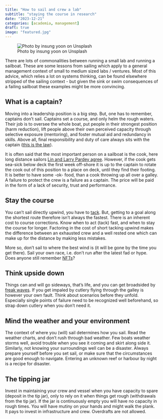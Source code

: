 ```yaml
---
title: "How to sail and crew a lab"
subtitle: "staying the course in research"
date: "2023-12-21"
categories: [academia, management]
draft: true
image: "featured.jpg"
---
```


![Photo by insung yoon on Unsplash](featured.jpg){.preview-image}

There are lots of commonalities between running a small lab and running a sailboat. These are some lessons from sailing which apply to a general management context of small to medium sized labs / ventures. Most of this advice, which relies a lot on systems thinking, can be found elsewhere stripped of the sailing context - but given the sink or swim consequences of a failing sailboat these examples might be more convincing.

## What is a captain?

Moving into a leadership position is a big step. But, one has to remember, captains don't sail. Captains set a course, and only helm the rough waters. Their job is to oversee the whole boat, put people in their strongest position (harm reduction), lift people above their own perceived capacity through selective exposure (mentoring), and foster mutual aid and redundancy in skills. Above all, final responsibility and duty of care always sits with the captain ([this is the law](https://en.wikipedia.org/wiki/Sea_captain)).

It is often said that the most important person on a sailboat is the cook, here long distance sailors [Lin and Larry Pardey agree](https://cardinalpub.com/product/care-feeding-sailing-crew/). However, if the cook gets sea-sick below deck the first week off-shore it is up to the captain to rotate the cook out of this position to a place on deck, until they find their footing. It is better to have some -ok- food, than a cook throwing up all over a galley. A failure to protect the crew is a failure as a captain. The price will be paid in the form of a lack of security, trust and performance.

## Stay the course

You can't sail directly upwind, you have to [tack](https://en.wikipedia.org/wiki/Tacking_(sailing)). But, getting to a goal along the shortest route therefore isn't always the fastest. There is an inherent cost to course corrections. Know when to act (tack) fast, and when to stay the course for longer. Factoring in the cost of short tacking upwind makes the difference between an exhausted crew and a well rested one which can make up for the distance by making less mistakes.

More so, don't sail to where the best wind is (it will be gone by the time you get there). Sail your own race, i.e. don't run after the latest fad or hype. Does anyone still remember [NFTs](https://web3isgoinggreat.com/)?

## Think upside down

Things can and will go sideways, that's life, and you can get broadsided by [freak waves](https://en.wikipedia.org/wiki/Rogue_wave). If you get impaled by cutlery flying through the galley is however your own fault. Think about scenarios before they unfold. Especially single points of failure need to be recognized well beforehand, so strap down cutlery when you don't need it.

## Mind the weather and your environment

The context of where you (will) sail determines how you sail. Read the weather charts, and don't rush through bad weather. Few boats weather storms well, avoid trouble when you see it coming and skirt along side it. Similarly, not knowing your surroundings well can be a disaster. Always prepare yourself before you set sail, or make sure that the circumstances are good enough to navigate. Entering an unknown reef or harbour by night is a recipe for disaster.

## The tipping jar

Invest in maintaining your crew and vessel when you have capacity to spare (deposit in the tip jar), only to rely on it when things get rough (withdrawals from the tip jar). If the jar is continuously empty you will have no capacity in rough times. You will have mutiny on your hands and might walk the plank. It pays to invest in infrastructure and crew. Overdrafts are not allowed.
